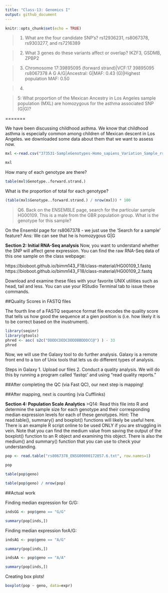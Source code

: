 ```yaml
---
title: "Class-13: Genomics I"
output: github_document
---
```


```r
knitr::opts_chunk$set(echo = TRUE)
```

>1. What are the four candidate SNP’s?
rs12936231, rs8067378, rs9303277, and rs7216389

>2. What 3 genes do these variants affect or overlap?
IKZF3, GSDMB, ZPBP2

>3. Chromosome 17:39895095 (forward strand)|VCF:17  39895095  rs8067378  A  G
A/G|Ancestral: G|MAF: 0.43 (G)|Highest population MAF: 0.50

>4. 

>5: What proportion of the Mexican Ancestry in Los Angeles sample population (MXL) are homozygous for the asthma associated SNP (G|G)?



=======

We have been discussing childhood asthma. We know that childhood asthma is especially common among children of Mexican descent in Los Angeles. we downloaded some data about them that we want to assess now.

```r
mxl <-read.csv("373531-SampleGenotypes-Homo_sapiens_Variation_Sample_rs8067378.csv")

mxl
```


How many of each genotype are there?
```r
table(mxl$Genotype..forward.strand.)
```

What is the proportion of total for each genotype?
```r
(table(mxl$Genotype..forward.strand.) / nrow(mxl)) * 100
```

>Q6. Back on the ENSEMBLE page, search for the particular sample HG00109. This is a
male from the GBR population group. What is the genotype for this sample? 

On the Ensembl page for rs8067378 - we just use the 'Search for a sample' feature?
Ans: We can see that he is homozygous G|G


**Section 2: Initial RNA-Seq analysis**
Now, you want to understand whether the SNP will affect gene expression. You can find
the raw RNA-Seq data of this one sample on the class webpage:

https://bioboot.github.io/bimm143_F18/class-material/HG00109_1.fastq
https://bioboot.github.io/bimm143_F18/class-material/HG00109_2.fastq

Download and examine these files with your favorite UNIX utilities such as head, tail
and less. You can use your RStudio Terminal tab to issue these commands. 

##Quality Scores in FASTQ files

The fourth line of a FASTQ sequence format file encodes the quality score that tells us how good the sequence at a gien position is (i.e. how likely it is to be correct based on the inustrument).

```r
library(seqinr)
library(gtools)
phred <- asc( s2c("DDDDCDEDCDDDDBBDDDCC@") ) - 33
phred 
```

Now, we will use the Galaxy tool to do further analysis. Galaxy is a remote front end to a ton of Unix tools that lets us do different types of analysis.

Steps in Galaxy
1. Upload our files
2. Conduct a quality analysis. We will do this by running a program called 'fastqc' and using "read quality reports."


##After completing the QC (via Fast QC), our next step is mapping!

##After mapping, next is counting (via Cufflinks)

**Section 4: Population Scale Analytics**
>Q14: Read this file into R and determine the sample size for each genotype and their
corresponding median expression levels for each of these genotypes. Hint: The
read.table(), summary() and boxplot() functions will likely be useful here. There is an
example R script online to be used ONLY if you are struggling in vein. Note that you
can find the medium value from saving the output of the boxplot() function to an R
object and examining this object. There is also the medium() and summary() function
that you can use to check your understanding.

```r
pop <- read.table("rs8067378_ENSG00000172057.6.txt", row.names=1)

pop
```

```r
table(pop$geno)
```

```r
table(pop$geno) / nrow(pop)
```

##Actual work

Finding median expression for G/G:
```r
indsGG <- pop$geno == "G/G"

summary(pop[inds,])
```

Finding median expression forA/G:
```r
indsAG <- pop$geno == "A/G"

summary(pop[inds,])
```

```r
indsAA <- pop$geno == "A/A"

summary(pop[inds,])
```

Creating box plots!
```r
boxplot(pop ~ geno, data=expr)
```


